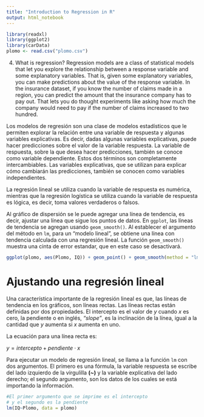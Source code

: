 ```yaml
---
title: "Introduction to Regression in R"
output: html_notebook
---
```


```r
library(readxl)
library(ggplot2)
library(carData)
plomo <- read.csv("plomo.csv")
```

4.  What is regression? Regression models are a class of statistical models that let you explore the relationship between a response variable and some explanatory variables. That is, given some explanatory variables, you can make predictions about the value of the response variable. In the insurance dataset, if you know the number of claims made in a region, you can predict the amount that the insurance company has to pay out. That lets you do thought experiments like asking how much the company would need to pay if the number of claims increased to two hundred.

Los modelos de regresión son una clase de modelos estadísticos que le permiten explorar la relación entre una variable de respuesta y algunas variables explicativas. Es decir, dadas algunas variables explicativas, puede hacer predicciones sobre el valor de la variable respuesta. La variable de respuesta, sobre la que desea hacer predicciones, también se conoce como variable dependiente. Estos dos términos son completamente intercambiables. Las variables explicativas, que se utilizan para explicar cómo cambiarán las predicciones, también se conocen como variables independientes.

La regresión lineal se utiliza cuando la variable de respuesta es numérica, mientras que la regresión logística se utiliza cuando la variable de respuesta es lógica, es decir, toma valores verdaderos o falsos.

Al gráfico de dispersión se le puede agregar una línea de tendencia, es decir, ajustar una línea que sigue los puntos de datos. En `ggplot`, las líneas de tendencia se agregan usando `geom_smooth()`. Al establecer el argumento del método en `lm`, para un "modelo lineal", se obtiene una línea con tendencia calculada con una regresión lineal. La función `geom_smooth()` muestra una cinta de error estandar, que en este caso se desactivará.

```r
ggplot(plomo, aes(Plomo, IQ)) + geom_point() + geom_smooth(method = "lm", se = FALSE)
```

# Ajustando una regresión lineal

Una característica importante de la regresión lineal es que, las líneas de tendencia en los gráficos, son líneas rectas. Las líneas rectas están definidas por dos propiedades. El intercepto es el valor de *y* cuando *x* es cero, la pendiente o en inglés, *"slope"*, es la inclinación de la línea, igual a la cantidad que *y* aumenta si *x* aumenta en uno.

La ecuación para una línea recta es:

$y = intercepto + pendiente \cdot x$

Para ejecutar un modelo de regresión lineal, se llama a la función `lm` con dos argumentos. El primero es una fórmula, la variable respuesta se escribe del lado izquierdo de la virgulilla **(\~)** y la variable explicativa del lado derecho; el segundo argumento, son los datos de los cuales se está importando la información.

```r
#El primer argumento que se imprime es el intercepto
# y el segundo es la pendiente
lm(IQ~Plomo, data = plomo)
```
